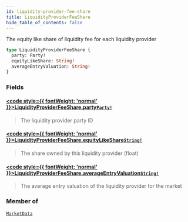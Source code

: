 ```yaml
---
id: liquidity-provider-fee-share
title: LiquidityProviderFeeShare
hide_table_of_contents: false
---
```








The equity like share of liquidity fee for each liquidity provider

```graphql
type LiquidityProviderFeeShare {
  party: Party!
  equityLikeShare: String!
  averageEntryValuation: String!
}
```


### Fields

#### [<code style={{ fontWeight: 'normal' }}>LiquidityProviderFeeShare.<b>party</b></code>](#)<Bullet />[`Party!`](/testnet/api/graphql/objects/party) <Badge class="secondary" text="non-null"/> <Badge class="secondary" text="object"/>
> The liquidity provider party ID
> 

#### [<code style={{ fontWeight: 'normal' }}>LiquidityProviderFeeShare.<b>equityLikeShare</b></code>](#)<Bullet />[`String!`](/testnet/api/graphql/scalars/string) <Badge class="secondary" text="non-null"/> <Badge class="secondary" text="scalar"/>
> The share owned by this liquidity provider (float)
> 

#### [<code style={{ fontWeight: 'normal' }}>LiquidityProviderFeeShare.<b>averageEntryValuation</b></code>](#)<Bullet />[`String!`](/testnet/api/graphql/scalars/string) <Badge class="secondary" text="non-null"/> <Badge class="secondary" text="scalar"/>
> The average entry valuation of the liquidity provider for the market
> 



### Member of

[`MarketData`](/testnet/api/graphql/objects/market-data)  <Badge class="secondary" text="object"/>



